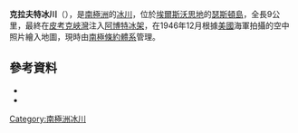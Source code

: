 {{Coord|72|12|S|101|22|W|source:GNIS|display=title}}

'''克拉夫特冰川'''（{{lang-en|Craft Glacier}}），是[[南極洲|南極洲]]的[[冰川|冰川]]，位於[[埃爾斯沃思地|埃爾斯沃思地]]的[[瑟斯頓島|瑟斯頓島]]，全長9公里，最終在[[皮考克峽灣|皮考克峽灣]]注入[[阿博特冰架|阿博特冰架]]，在1946年12月根據[[美國|美國]]海軍拍攝的空中照片繪入地圖，現時由[[南極條約體系|南極條約體系]]管理。

==參考資料==
*{{cite gnis | type = antarid | id = 3257| name = Craft Glacier | accessdate = 2011-12-01}}
*{{usgs-gazetteer|id=3257}}

{{Antarctica-geo-stub}}
[[Category:南極洲冰川|Category:南極洲冰川]]
